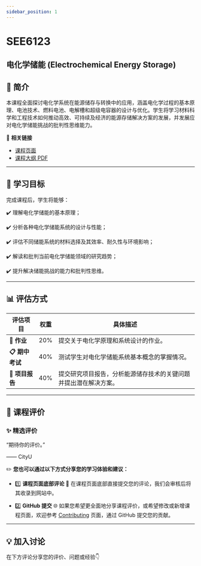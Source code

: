 ```yaml
---
sidebar_position: 1
---
```


# SEE6123
## 电化学储能 (Electrochemical Energy Storage)

## **📘 简介**
本课程全面探讨电化学系统在能源储存与转换中的应用，涵盖电化学过程的基本原理、电池技术、燃料电池、电解槽和超级电容器的设计与优化。学生将学习材料科学和工程技术如何推动高效、可持续及经济的能源存储解决方案的发展，并发展应对电化学储能挑战的批判性思维能力。

🔗 **相关链接**
- [课程页面](https://www.cityu.edu.hk/catalogue/pg/202425/course/SEE6123.htm)
- [课程大纲 PDF](https://www.cityu.edu.hk/catalogue/pg/202425/course/SEE6123.pdf)

---

## **🎯 学习目标**

完成课程后，学生将能够：

✔️ 理解电化学储能的基本原理；

✔️ 分析各种电化学储能系统的设计与性能；

✔️ 评估不同储能系统的材料选择及其效率、耐久性与环境影响；

✔️ 解读和批判当前电化学储能领域的研究趋势；

✔️ 提升解决储能挑战的能力和批判性思维。

---

## **📊 评估方式**

| **评估项目**          | **权重** | **具体描述**                                                                                       |
|----------------------|---------|---------------------------------------------------------------------------------------------------|
| **📂 作业**          | 20%     | 提交关于电化学原理和系统设计的作业。                                                                     |
| **📋 期中考试**       | 40%     | 测试学生对电化学储能系统基本概念的掌握情况。                                                               |
| **📂 项目报告**       | 40%     | 提交研究项目报告，分析能源储存技术的关键问题并提出潜在解决方案。                                               |

---

## **💬 课程评价**

### ✨ **精选评价**
<div className={commentStyles.commentBox}>
    <p className={commentStyles.commentText}>
        “期待你的评价。”
    </p>
    <p className={commentStyles.commentAuthor}>—— CityU</p>
</div>

✏️ **您也可以通过以下方式分享您的学习体验和建议：**

- 1️⃣ **课程页面底部评论**
💬 在课程页面底部直接提交您的评论，我们会审核后将其收录到网站中。

- 2️⃣ **GitHub 提交**
🌐 如果您希望更全面地分享课程评价，或希望修改或新增课程页面，欢迎参考 [Contributing](https://penjc.github.io/cityU-navigator/contributing) 页面，通过 GitHub 提交您的贡献。

---

## **💡 加入讨论**

在下方评论分享您的评价、问题或经验👇
<Utterances />
